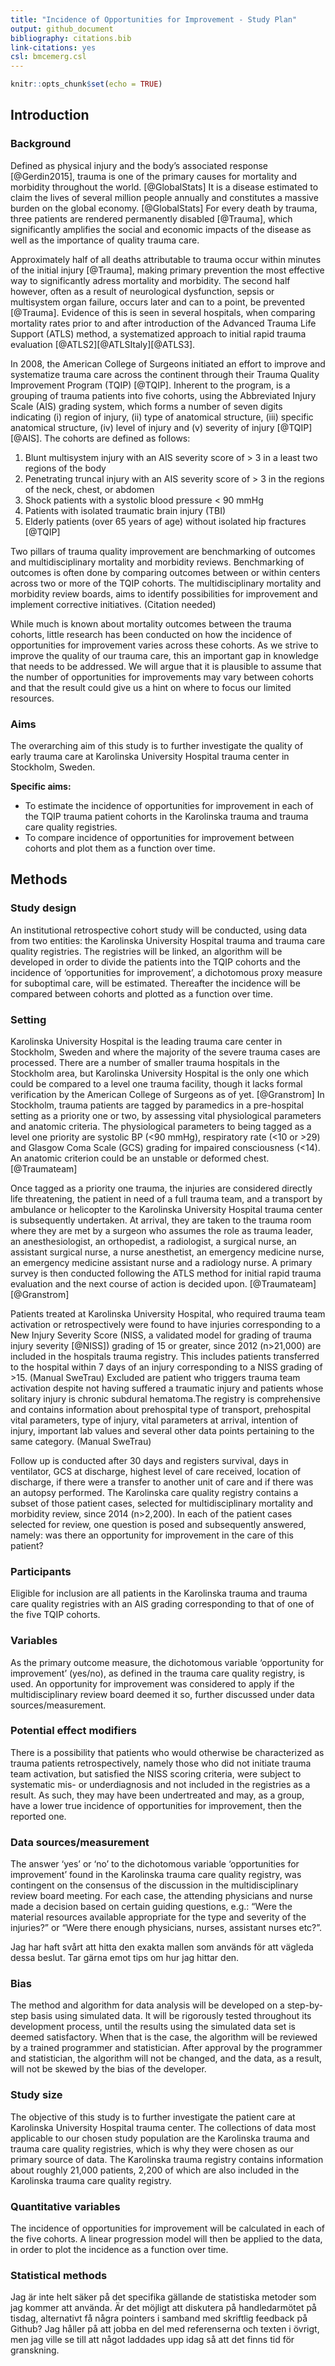 ```yaml
---
title: "Incidence of Opportunities for Improvement - Study Plan"
output: github_document
bibliography: citations.bib
link-citations: yes
csl: bmcemerg.csl
---
```


```r
knitr::opts_chunk$set(echo = TRUE)
```


## Introduction
### Background

Defined as physical injury and the body’s associated response [@Gerdin2015], trauma is one of the primary causes for mortality and morbidity throughout the world. [@GlobalStats] It is a disease estimated to claim the lives of several million people annually and constitutes a massive burden on the global economy. [@GlobalStats] For every death by trauma, three patients are rendered permanently disabled [@Trauma], which significantly amplifies the social and economic impacts of the disease as well as the importance of quality trauma care.

Approximately half of all deaths attributable to trauma occur within minutes of the initial injury [@Trauma], making primary prevention the most effective way to significantly adress mortality and morbidity. The second half however, often as a result of neurological dysfunction, sepsis or multisystem organ failure, occurs later and can to a point, be prevented [@Trauma]. Evidence of this is seen in several hospitals, when comparing mortality rates prior to and after  introduction of the Advanced Trauma Life Support (ATLS) method, a systematized approach to initial rapid trauma evaluation [@ATLS2][@ATLSItaly][@ATLS3].

In 2008, the American College of Surgeons initiated an effort to improve and systematize trauma care across the continent through their Trauma Quality Improvement Program (TQIP) [@TQIP]. Inherent to the program, is a grouping of trauma patients into five cohorts, using the Abbreviated Injury Scale (AIS) grading system, which forms a number of seven digits indicating (i) region of injury, (ii) type of anatomical structure, (iii) specific anatomical structure, (iv) level of injury and (v) severity of injury [@TQIP][@AIS]. The cohorts are defined as follows: 


1. Blunt multisystem injury with an AIS severity score of > 3 in a least two regions of the body
2. Penetrating truncal injury with an AIS severity score of > 3 in the regions of the neck, chest, or abdomen
3. Shock patients with a systolic blood pressure < 90 mmHg
4. Patients with isolated traumatic brain injury (TBI)
5. Elderly patients (over 65 years of age) without isolated hip fractures [@TQIP]

Two pillars of trauma quality improvement are benchmarking of outcomes and multidisciplinary mortality and morbidity reviews. Benchmarking of outcomes is often done by comparing outcomes between or within centers across two or more of the TQIP cohorts. The multidisciplinary mortality and morbidity review boards, aims to identify possibilities for improvement and implement corrective initiatives. (Citation needed)

While much is known about mortality outcomes between the trauma cohorts, little research has been conducted on how the incidence of opportunities for improvement varies across these cohorts. As we strive to improve the quality of our trauma care, this an important gap in knowledge that needs to be addressed. We will argue that it is plausible to assume that the number of opportunities for improvements may vary between cohorts and that the result could give us a hint on where to focus our limited resources.

### Aims

The overarching aim of this study is to further investigate the quality of early trauma care at Karolinska University Hospital trauma center in Stockholm, Sweden. 

**Specific aims:**


* To estimate the incidence of opportunities for improvement in each of the TQIP trauma patient cohorts in the Karolinska trauma and trauma care quality registries.
* To compare incidence of opportunities for improvement between cohorts and plot them as a function over time.

## Methods
### Study design 

An institutional retrospective cohort study will be conducted, using data from two entities: the Karolinska University Hospital trauma and trauma care quality registries. The registries will be linked, an algorithm will be developed in order to divide the patients into the TQIP cohorts and the incidence of ‘opportunities for improvement’, a dichotomous proxy measure for suboptimal care, will be estimated. Thereafter the incidence will be compared between cohorts and plotted as a function over time.

### Setting 

Karolinska University Hospital is the leading trauma care center in Stockholm, Sweden and where the majority of the severe trauma cases are processed. There are a number of smaller  trauma hospitals in the Stockholm area, but Karolinska University Hospital is the only one which could be compared to a level one trauma facility, though it lacks formal verification by the American College of Surgeons as of yet. [@Granstrom] In Stockholm, trauma patients are tagged by paramedics in a pre-hospital setting as a priority one or two, by assessing vital physiological parameters and anatomic criteria. The physiological parameters to being tagged as a level one priority are systolic BP (<90 mmHg), respiratory rate (<10 or >29) and Glasgow Coma Scale (GCS) grading for impaired consciousness (<14). An anatomic criterion could be an unstable or deformed chest. [@Traumateam]

Once tagged as a priority one trauma, the injuries are considered directly life threatening, the patient in need of a full trauma team, and a transport by ambulance or helicopter to the Karolinska University Hospital trauma center is subsequently undertaken. At arrival, they are taken to the trauma room where they are met by a surgeon who assumes the role as trauma leader, an anesthesiologist, an orthopedist, a radiologist, a surgical nurse, an assistant surgical nurse, a nurse anesthetist, an emergency medicine nurse, an emergency medicine assistant nurse and a radiology nurse. A primary survey is then conducted following the ATLS method for initial rapid trauma evaluation and the next course of action is decided upon. [@Traumateam] [@Granstrom]

Patients treated at Karolinska University Hospital, who required trauma team activation or retrospectively were found to have injuries corresponding to a New Injury Severity Score (NISS, a validated model for grading of trauma injury severity [@NISS]) grading of 15 or greater, since 2012 (n>21,000) are included in the hospitals trauma registry. This includes patients transferred to the hospital within 7 days of an injury corresponding to a NISS grading of >15. (Manual SweTrau) Excluded are patient who triggers trauma team activation despite not having suffered a traumatic injury and patients whose solitary injury is chronic subdural hematoma.The registry is comprehensive and contains information about prehospital type of transport, prehospital vital parameters, type of injury, vital parameters at arrival, intention of injury, important lab values and several other data points pertaining to the same category. (Manual SweTrau)

Follow up is conducted after 30 days and registers survival, days in ventilator, GCS at discharge, highest level of care received, location of discharge, if there were a transfer to another unit of care and if there was an autopsy performed. The Karolinska care quality registry contains a subset of those patient cases, selected for multidisciplinary mortality and morbidity review, since 2014 (n>2,200). In each of the patient cases selected for review, one question is posed and subsequently answered, namely: was there an opportunity for improvement in the care of this patient?

### Participants 

Eligible for inclusion are all patients in the Karolinska trauma and trauma care quality registries with an AIS grading corresponding to that of one of the five TQIP cohorts. 

### Variables 

As the primary outcome measure, the dichotomous variable ‘opportunity for improvement’ (yes/no), as defined in the trauma care quality registry, is used. An opportunity for improvement was considered to apply if the multidisciplinary review board deemed it so, further discussed under data sources/measurement.

### Potential effect modifiers

There is a possibility that patients who would otherwise be characterized as trauma patients retrospectively, namely those who did not initiate trauma team activation, but satisfied the NISS scoring criteria, were subject to systematic mis- or underdiagnosis and not included in the registries as a result. As such, they may have been undertreated and may, as a group, have a lower true incidence of opportunities for improvement, then the reported one.

### Data sources/measurement 

The answer ‘yes’ or ‘no’ to the dichotomous variable ‘opportunities for improvement’ found in the Karolinska trauma care quality registry, was contingent on the consensus of the discussion in the multidisciplinary review board meeting. For each case, the attending physicians and nurse made a decision based on certain guiding questions, e.g.: “Were the material resources available appropriate for the type and severity of the injuries?” or “Were there enough physicians, nurses, assistant nurses etc?”. 

Jag har haft svårt att hitta den exakta mallen som används för att vägleda dessa beslut. Tar gärna emot tips om hur jag hittar den. 

### Bias

The method and algorithm for data analysis will be developed on a step-by-step basis using simulated data. It will be rigorously tested throughout its development process, until the results using the simulated data set is deemed satisfactory. When that is the case, the algorithm will be reviewed by a trained programmer and statistician. After approval by the programmer and statistician, the algorithm will not be changed, and the data, as a result, will not be skewed by the bias of the developer.

### Study size 

The objective of this study is to further investigate the patient care at Karolinska University Hospital trauma center. The collections of data most applicable to our chosen study population are the Karolinska trauma and trauma care quality registries, which is why they were chosen as our primary source of data. The Karolinska trauma registry contains information about roughly 21,000 patients, 2,200 of which are also included in the Karolinska trauma care quality registry.

### Quantitative variables

The incidence of opportunities for improvement will be calculated in each of the five cohorts. A linear progression model will then be applied to the data, in order to plot the incidence as a function over time. 

### Statistical methods 

Jag är inte helt säker på det specifika gällande de statistiska metoder som jag kommer att använda. Är det möjligt att diskutera på handledarmötet på tisdag, alternativt få några pointers i samband med skriftlig feedback på Github? Jag håller på att jobba en del med referenserna och texten i övrigt, men jag ville se till att något laddades upp idag så att det finns tid för granskning. 


